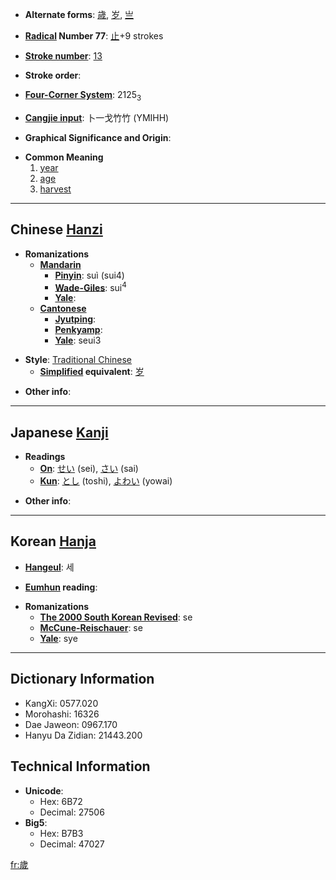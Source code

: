 * '''Alternate forms''': [[歳]], [[岁]], [[亗]]

* '''[[Wiktionary:Chinese radical index| Radical]] Number 77''': [[Wiktionary:Chinese radical index 止|止]]+9 strokes

* '''[[Wiktionary:Chinese total strokes index|Stroke number]]''': [[Wiktionary:Chinese total strokes index 13|13]]

* '''Stroke order''': 

* '''[[Wiktionary:Chinese four corner index|Four-Corner System]]''': 2125<sub>3</sub>

* '''[[Wiktionary:Chinese Cangjie index|Cangjie input]]''': 卜一戈竹竹 (YMIHH)

* '''Graphical Significance and Origin''': 

* '''Common Meaning'''
*#[[year]]
*# [[age]]
*# [[harvest]]

----

== Chinese [[Hanzi]] ==

* '''Romanizations'''
** '''[[Mandarin]]'''
*** '''[[Pinyin]]''': suì (sui4)
*** '''[[Wade-Giles]]''': sui<sup>4</sup>
*** '''[[Yale]]''': 
** '''[[Cantonese]]'''
*** '''[[Jyutping]]''':
*** '''[[Penkyamp]]''': 
*** '''[[Yale]]''': seui3

* '''Style''': [[Traditional Chinese]] 
** '''[[Simplified Chinese|Simplified]] equivalent''': [[岁]]

* '''Other info''': 

----

== Japanese [[Kanji]] ==

* '''Readings'''
** '''[[On]]''': [[せい]] (sei), [[さい]] (sai)
** '''[[Kun]]''': [[とし]] (toshi), [[よわい]] (yowai)

* '''Other info''':  

----

== Korean [[Hanja]] ==

* '''[[Hangeul]]''': 세

* '''[[Eumhun]] reading''': 

* '''Romanizations'''
** '''[[The 2000 South Korean Revised Romanization|The 2000 South Korean Revised]]''': se
** '''[[McCune-Reischauer]]''': se
** '''[[Yale]]''': sye

----

== Dictionary Information ==

* KangXi: 0577.020
* Morohashi: 16326
* Dae Jaweon: 0967.170
* Hanyu Da Zidian: 21443.200

== Technical Information ==

* '''Unicode''':
** Hex: 6B72
** Decimal: 27506
* '''Big5''':
** Hex: B7B3
** Decimal: 47027

[[fr:歲]]
